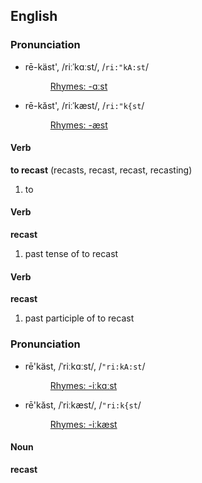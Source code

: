 ==English==
===Pronunciation===
*rē-käst', /riːˈkɑːst/, /<tt>ri:"kA:st</tt>/
*:[[Rhymes:English:-ɑːst|Rhymes: -ɑːst]]
*rē-kăst', /riːˈkæst/, /<tt>ri:"k{st</tt>/
*:[[Rhymes:English:-æst|Rhymes: -æst]]

==== Verb ====
'''to recast''' (recasts, recast, recast, recasting)

# to 

==== Verb ====
'''recast'''

# past tense of to recast

==== Verb ====
'''recast'''

# past participle of to recast

===Pronunciation===
*rē'käst, /ˈriːkɑːst/, /<tt>"ri:kA:st</tt>/
*:[[Rhymes:English:-iːkɑːst|Rhymes: -iːkɑːst]]
*rē'kăst, /ˈriːkæst/, /<tt>"ri:k{st</tt>/
*:[[Rhymes:English:-iːkæst|Rhymes: -iːkæst]]

====Noun====
'''recast'''